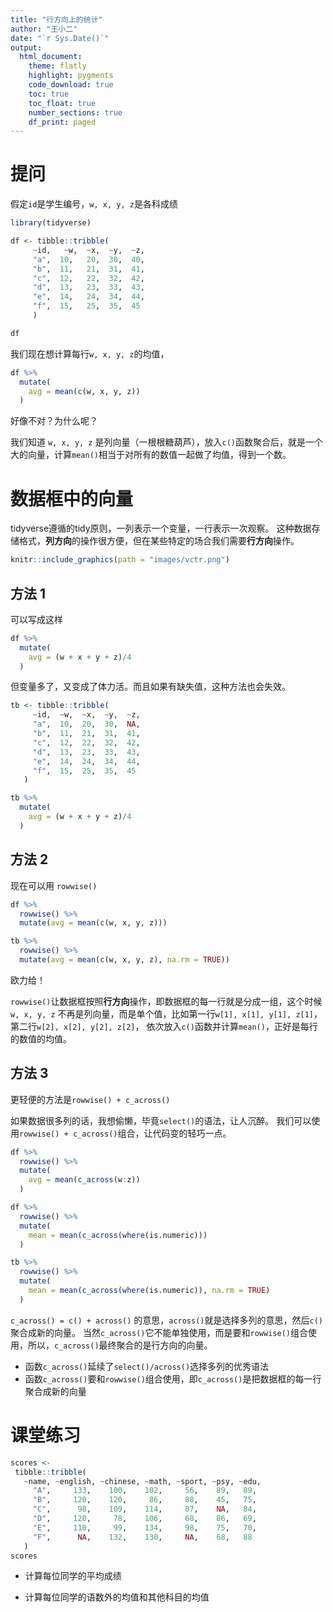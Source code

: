 ```yaml
---
title: "行方向上的统计"
author: "王小二"
date: "`r Sys.Date()`"
output: 
  html_document:
    theme: flatly
    highlight: pygments
    code_download: true
    toc: true
    toc_float: true
    number_sections: true
    df_print: paged
---
```






# 提问

假定`id`是学生编号，`w, x, y, z`是各科成绩
```r
library(tidyverse)

df <- tibble::tribble(
     ~id,   ~w,  ~x,  ~y,  ~z,
     "a",  10,   20,  30,  40,
     "b",  11,   21,  31,  41,
     "c",  12,   22,  32,  42,
     "d",  13,   23,  33,  43,
     "e",  14,   24,  34,  44,
     "f",  15,   25,  35,  45
     )

df
```

我们现在想计算每行`w, x, y, z`的均值，

```r
df %>% 
  mutate(
    avg = mean(c(w, x, y, z))
  )
```

好像不对？为什么呢？


我们知道 `w, x, y, z` 是列向量（一根根糖葫芦），放入`c()`函数聚合后，就是一个大的向量，计算`mean()`相当于对所有的数值一起做了均值，得到一个数。 





# 数据框中的向量

tidyverse遵循的tidy原则，一列表示一个变量，一行表示一次观察。
这种数据存储格式，**列方向**的操作很方便，但在某些特定的场合我们需要**行方向**操作。

```r
knitr::include_graphics(path = "images/vctr.png")
```


## 方法 1

可以写成这样

```r
df %>% 
  mutate(
    avg = (w + x + y + z)/4
  )
```

但变量多了，又变成了体力活。而且如果有缺失值，这种方法也会失效。

```r
tb <- tibble::tribble(
     ~id,  ~w,  ~x,  ~y,  ~z,
     "a",  10,  20,  30,  NA,
     "b",  11,  21,  31,  41,
     "c",  12,  22,  32,  42,
     "d",  13,  23,  33,  43,
     "e",  14,  24,  34,  44,
     "f",  15,  25,  35,  45
   )
```


```r
tb %>% 
  mutate(
    avg = (w + x + y + z)/4
  )
```

## 方法 2

现在可以用 `rowwise()`

```r
df %>%
  rowwise() %>%
  mutate(avg = mean(c(w, x, y, z)))
```


```r
tb %>%
  rowwise() %>%
  mutate(avg = mean(c(w, x, y, z), na.rm = TRUE))
```

欧力给！


`rowwise()`让数据框按照**行方向**操作，即数据框的每一行就是分成一组，这个时候`w, x, y, z`  不再是列向量，而是单个值，比如第一行`w[1], x[1], y[1], z[1]`，第二行`w[2], x[2], y[2], z[2]`， 依次放入`c()`函数并计算`mean()`，正好是每行的数值的均值。



## 方法 3

更轻便的方法是`rowwise() + c_across()`

如果数据很多列的话，我想偷懒，毕竟`select()`的语法，让人沉醉。
我们可以使用`rowwise() + c_across()`组合，让代码变的轻巧一点。


```r
df %>%
  rowwise() %>%
  mutate(
    avg = mean(c_across(w:z))
  )
```



```r
df %>%
  rowwise() %>%
  mutate(
    mean = mean(c_across(where(is.numeric)))
  )
```


```r
tb %>%
  rowwise() %>%
  mutate(
    mean = mean(c_across(where(is.numeric)), na.rm = TRUE)
  )
```


`c_across() = c() + across()` 的意思，`across()`就是选择多列的意思，然后`c()`聚合成新的向量。
当然`c_across()`它不能单独使用，而是要和`rowwise()`组合使用，所以，`c_across()`最终聚合的是行方向的向量。

- 函数`c_across()`延续了`select()/across()`选择多列的优秀语法
- 函数`c_across()`要和`rowwise()`组合使用，即`c_across()`是把数据框的每一行聚合成新的向量




# 课堂练习

```r
scores <- 
 tibble::tribble(
   ~name, ~english, ~chinese, ~math, ~sport, ~psy, ~edu,
     "A",     133,    100,    102,     56,    89,   89,
     "B",     120,    120,     86,     88,    45,   75,
     "C",      98,    109,    114,     87,    NA,   84,
     "D",     120,     78,    106,     68,    86,   69,
     "E",     110,     99,    134,     98,    75,   70,
     "F",      NA,    132,    130,     NA,    68,   88
   )
scores
```


- 计算每位同学的平均成绩

- 计算每位同学的语数外的均值和其他科目的均值



